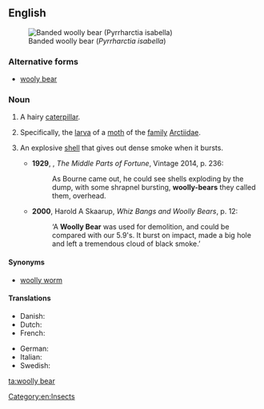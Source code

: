 ==English==
[[File:Woolly-Bear-Caterpillar.jpg|thumbnail|Banded woolly bear (''Pyrrharctia isabella'')]]
===Alternative forms===
* [[wooly bear]]

===Noun===
{{en-noun|head=[[woolly]] [[bear]]}}

# {{context|colloquial|lang=en}} A hairy [[caterpillar]].
# Specifically, the [[larva]] of a [[moth]] of the [[family]] [[Arctiidae]].
# {{context|military slang|historical|lang=en}} An explosive [[shell]] that gives out dense smoke when it bursts.
#* '''1929''', {{w|Frederic Manning}}, ''The Middle Parts of Fortune'', Vintage 2014, p. 236:
#*: As Bourne came out, he could see shells exploding by the dump, with some shrapnel bursting, '''woolly-bears''' they called them, overhead.
#* '''2000''', Harold A Skaarup, ''Whiz Bangs and Woolly Bears'', p. 12: 
#*:‘A '''Woolly Bear''' was used for demolition, and could be compared with our 5.9's. It burst on impact, made a big hole and left a tremendous cloud of black smoke.’

====Synonyms====
* [[woolly worm]]

====Translations====
{{trans-top|hairy caterpillar}}
* Danish: {{t-needed|da}}
* Dutch: {{t-needed|nl}}
* French: {{t-needed|fr}}
{{trans-mid}}
* German: {{t-needed|de}}
* Italian: {{t-needed|it}}
* Swedish: {{t-needed|sv}}
{{trans-bottom}}

{{trans-top|larva of a moth of the family Arctiidae}}
{{trans-mid}}
{{trans-bottom}}

{{trans-top|explosive shell}}
{{trans-mid}}
{{trans-bottom}}

[[Category:en:Insects]]

[[ta:woolly bear]]